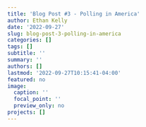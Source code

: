 ```yaml
---
title: 'Blog Post #3 - Polling in America'
author: Ethan Kelly
date: '2022-09-27'
slug: blog-post-3-polling-in-america
categories: []
tags: []
subtitle: ''
summary: ''
authors: []
lastmod: '2022-09-27T10:15:41-04:00'
featured: no
image:
  caption: ''
  focal_point: ''
  preview_only: no
projects: []
---
```

